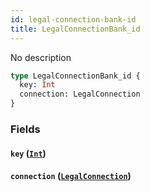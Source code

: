 ```yaml
---
id: legal-connection-bank-id
title: LegalConnectionBank_id
---
```


No description

```graphql
type LegalConnectionBank_id {
  key: Int
  connection: LegalConnection
}
```

### Fields

#### `key` ([`Int`](/v1/scalars/int))

#### `connection` ([`LegalConnection`](/v1/objects/legal-connection))
